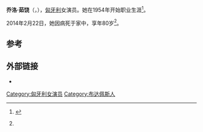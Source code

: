 {{eastern name order|匈牙利语|匈牙利人名}}
{{Infobox person
| name         = 乔洛·茹饶
| image        = Csala Zsuzsa fortepan 146482.jpg
| imagesize    = 
| caption      = 乔洛·茹饶 (1960)
| birth_name   = 
| birth_date   = {{Birth date|1933|07|09|df=yes}}
| birth_place  = [[匈牙利王國|匈牙利]][[布达佩斯|布达佩斯]]
| death_date   = {{Death date and age|2014|02|22|1933|07|09|df=yes}}
| death_place  = [[匈牙利|匈牙利]][[布达佩斯|布达佩斯]]
| other_names  = 
| alma_mater   = 
| occupation   = 演员
| spouse       = 
| children     = 
| relatives    = 
| website      = 
| years_active = 1954–2014
}}
'''乔洛·茹饶'''（{{lang-hu|'''Csala Zsuzsa'''}}，{{bd|1933年|7月9日|2014年|2月22日|catIdx=Csala}}），[[匈牙利|匈牙利]]女演员。她在1954年开始职业生涯<ref name=Hirado>{{Cite web|url=http://www.hirado.hu/2014/02/22/meghalt-csala-zsuzsa/|title=Meghalt Csala Zsuzsa|date=22 February 2014|publisher=''[[Hirado|Hirado]]''|accessdate=23 February 2014|archive-url=https://web.archive.org/web/20140226125734/http://www.hirado.hu/2014/02/22/meghalt-csala-zsuzsa/|archive-date=2014-02-26|dead-url=yes}} {{Hu icon}}</ref>。

2014年2月22日，她因病死于家中，享年80岁<ref name=Hirado/>。

==参考==
{{Reflist}}

==外部链接==
*{{IMDb name|0190625}}

{{Authority control}}
{{DEFAULTSORT:Csala, Zsuzsa}}
[[Category:匈牙利女演员|Category:匈牙利女演员]]
[[Category:布达佩斯人|Category:布达佩斯人]]